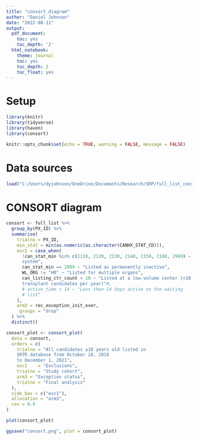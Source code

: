 ```yaml
---
title: "consort_diagram"
author: "Daniel Johnson"
date: "2022-08-11"
output:
  pdf_document:
    toc: yes
    toc_depth: '2'
  html_notebook:
    theme: journal
    toc: yes
    toc_depth: 2
    toc_float: yes
---
```

# Setup

```r
library(knitr)
library(tidyverse)
library(haven)
library(consort)

knitr::opts_chunk$set(echo = TRUE, warning = FALSE, message = FALSE)
```

# Data sources
```r
load("C:/Users/dyjohnson/OneDrive/Documents/Research/SRP/full_list_consort.RData")
```

# CONSORT diagram
```r
consort <- full_list %>%
  group_by(PX_ID) %>%
  summarise(
    trialno = PX_ID,
    min_stat = min(as.numeric(as.character(CANHX_STAT_CD))),
    exc1 = case_when(
      !can_stat_min %in% c(2110, 2120, 2130, 2140, 2150, 2160, 2999) ~ "Listed using previous classification
      system",
      can_stat_min == 2999 ~ "Listed as permanently inactive",
      WL_ORG != "HR" ~ "Listed for multiple organs",
      can_listing_ctr_count < 10 ~ "Listed at a low-volume center (<10 heart
      transplant candidates per year)"#,
      # active_time < 14 ~ "Less than 14 days active on the waiting 
      # list"
    ),
    arm3 = rec_exception_init_ever,
    .groups = "drop"
  ) %>%
  distinct()

consort_plot <- consort_plot(
  data = consort,
  orders = c(
    trialno = "All candidates ≥18 years old listed in 
    SRTR database from October 18, 2018 
    to December 1, 2021",
    exc1    = "Exclusions",
    trialno = "Study cohort",
    arm3 = "Exception status",
    trialno = "Final analysis"
  ),
  side_box = c("exc1"),
  allocation = "arm3",
  cex = 0.9
)

plot(consort_plot)

ggsave("consort.png", plot = consort_plot)
```